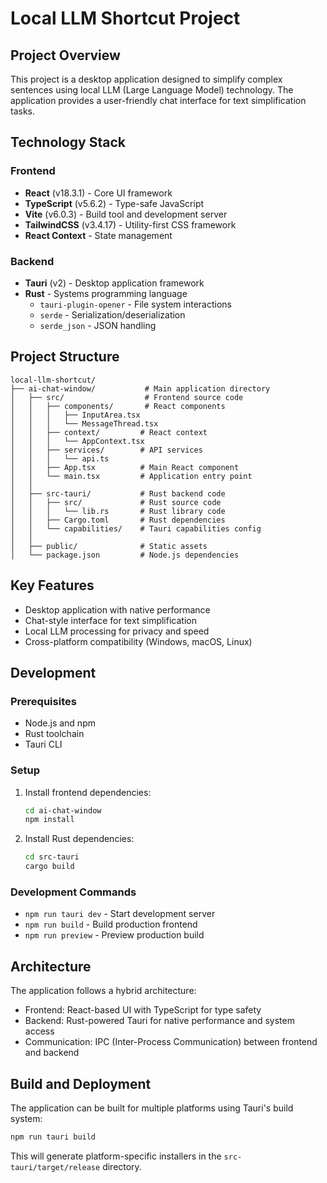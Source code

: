 # Local LLM Shortcut Project

## Project Overview

This project is a desktop application designed to simplify complex sentences using local LLM (Large Language Model) technology. The application provides a user-friendly chat interface for text simplification tasks.

## Technology Stack

### Frontend
- **React** (v18.3.1) - Core UI framework
- **TypeScript** (v5.6.2) - Type-safe JavaScript
- **Vite** (v6.0.3) - Build tool and development server
- **TailwindCSS** (v3.4.17) - Utility-first CSS framework
- **React Context** - State management

### Backend
- **Tauri** (v2) - Desktop application framework
- **Rust** - Systems programming language
  - `tauri-plugin-opener` - File system interactions
  - `serde` - Serialization/deserialization
  - `serde_json` - JSON handling

## Project Structure

```
local-llm-shortcut/
├── ai-chat-window/           # Main application directory
│   ├── src/                  # Frontend source code
│   │   ├── components/       # React components
│   │   │   ├── InputArea.tsx
│   │   │   └── MessageThread.tsx
│   │   ├── context/         # React context
│   │   │   └── AppContext.tsx
│   │   ├── services/        # API services
│   │   │   └── api.ts
│   │   ├── App.tsx          # Main React component
│   │   └── main.tsx         # Application entry point
│   │
│   ├── src-tauri/           # Rust backend code
│   │   ├── src/             # Rust source code
│   │   │   └── lib.rs       # Rust library code
│   │   ├── Cargo.toml       # Rust dependencies
│   │   └── capabilities/    # Tauri capabilities config
│   │
│   ├── public/              # Static assets
│   └── package.json         # Node.js dependencies
```

## Key Features

- Desktop application with native performance
- Chat-style interface for text simplification
- Local LLM processing for privacy and speed
- Cross-platform compatibility (Windows, macOS, Linux)

## Development

### Prerequisites
- Node.js and npm
- Rust toolchain
- Tauri CLI

### Setup
1. Install frontend dependencies:
   ```bash
   cd ai-chat-window
   npm install
   ```

2. Install Rust dependencies:
   ```bash
   cd src-tauri
   cargo build
   ```

### Development Commands
- `npm run tauri dev` - Start development server
- `npm run build` - Build production frontend
- `npm run preview` - Preview production build

## Architecture

The application follows a hybrid architecture:
- Frontend: React-based UI with TypeScript for type safety
- Backend: Rust-powered Tauri for native performance and system access
- Communication: IPC (Inter-Process Communication) between frontend and backend

## Build and Deployment

The application can be built for multiple platforms using Tauri's build system:
```bash
npm run tauri build
```

This will generate platform-specific installers in the `src-tauri/target/release` directory.
